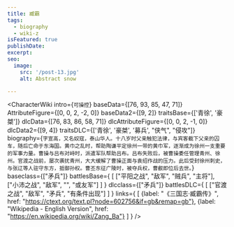 ```yaml
---
title: 臧霸
tags:
  - biography
  - wiki-z
isFeatured: true
publishDate:
excerpt:
seo:
  image:
    src: '/post-13.jpg'
    alt: Abstract snow

---
```



<CharacterWiki
  intro={`可操控`}
  baseData={[76, 93, 85, 47, 71]}
  AttributeFigure={[0, 0, 2, -2, 0]}
  baseData2={[9, 2]}
  traitsBase={['青徐', '豪桀']}
  dlcData={[76, 83, 86, 58, 71]}
  dlcAttributeFigure={[0, 0, 2, -1, 0]}
  dlcData2={[9, 4]}
  traitsDLC={['青徐', '豪桀', '募兵', "侠气", "侵攻"]}
  biography={`字宣高，又名奴寇，泰山华人。十八岁时父亲触犯法律，与宾客截下父亲的囚车，随后亡命于东海国。黄巾之乱时，帮助陶谦平定徐州一带的黄巾军，逐渐成为徐州一支重要的军事力量。曹操与吕布对峙时，派遣军队帮助吕布。吕布失败后，被曹操委任管理青州、徐州。官渡之战前，屡次袭扰青州，大大缓解了曹操正面与袁绍作战的压力。此后受封徐州刺史，与张辽等人驻守东方，抵御孙权。曹丕东征广陵时，被夺兵权，曹叡即位后去世。`}
  baseclass={["矛兵"]}
  battlesBase={
    [
      ["平阳之战", "敌军", "贼兵", "主将"],
      ["小沛之战", "敌军", "", "或友军"]
    ]
  }
  dlcclass={["矛兵"]}
  battlesDLC={
    [
      ["官渡之战", "敌军", "矛兵", "有条件出现"]
    ]
  }
  links={
    [
      {label: "《三国志·臧霸传》", href: "https://ctext.org/text.pl?node=602756&if=gb&remap=gb"},
      {label: "Wikipedia - English Version", href: "https://en.wikipedia.org/wiki/Zang_Ba"}
    ]
  }
/>
